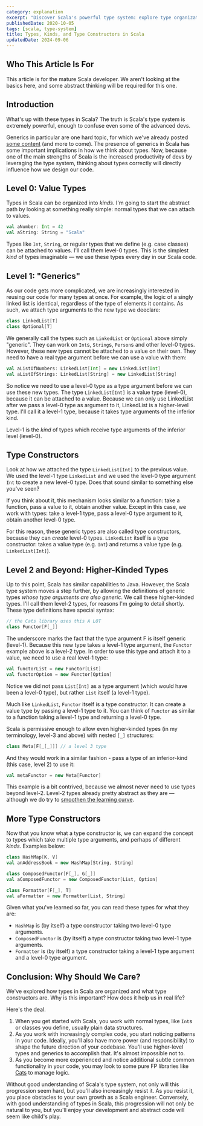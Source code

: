 ```yaml
---
category: explanation
excerpt: "Discover Scala's powerful type system: explore type organization, type constructors, and their significance"
publishedDate: 2020-10-05
tags: [scala, type-system]
title: Types, Kinds, and Type Constructors in Scala
updatedDate: 2024-09-06
---
```


## Who This Article Is For

This article is for the mature Scala developer. We aren't looking at the basics here, and some abstract thinking will be required for this one.

## Introduction

What's up with these types in Scala? The truth is Scala's type system is extremely powerful, enough to confuse even some of the advanced devs.

Generics in particular are one hard topic, for which we've already posted [some content](https://www.youtube.com/watch?v=b1ftkK1zhxI) (and more to come). The presence of generics in Scala has some important implications in how we think about types. Now, because one of the main strengths of Scala is the increased productivity of devs by leveraging the type system, thinking about types correctly will directly influence how we design our code.

## Level 0: Value Types

Types in Scala can be organized into _kinds_. I'm going to start the abstract path by looking at something really simple: normal types that we can attach to values.

```scala
val aNumber: Int = 42
val aString: String = "Scala"
```

Types like `Int`, `String`, or regular types that we define (e.g. case classes) can be attached to values. I'll call them level-0 types. This is the simplest _kind_ of types imaginable &mdash; we use these types every day in our Scala code.

## Level 1: "Generics"

As our code gets more complicated, we are increasingly interested in reusing our code for many types at once. For example, the logic of a singly linked list is identical, regardless of the type of elements it contains. As such, we attach type arguments to the new type we deeclare:

```scala
class LinkedList[T]
class Optional[T]
```

We generally call the types such as `LinkedList` or `Optional` above simply "generic". They can work on `Int`s, `String`s, `Person`s and other level-0 types. However, these new types cannot be attached to a value on their own. They need to have a real type argument before we can use a value with them:

```scala
val aListOfNumbers: LinkedList[Int] = new LinkedList[Int]
val aListOfStrings: LinkedList[String] = new LinkedList[String]
```

So notice we need to use a level-0 type as a type argument before we can use these new types. The type `LinkedList[Int]` is a value type (level-0), because it can be attached to a value. Because we can only use LinkedList after we pass a level-0 type as argument to it, LinkedList is a higher-level type. I'll call it a level-1 type, because it takes type arguments of the inferior kind.

Level-1 is the _kind_ of types which receive type arguments of the inferior level (level-0).

## Type Constructors

Look at how we attached the type `LinkedList[Int]` to the previous value. We used the level-1 type `LinkedList` and we used the level-0 type argument `Int` to create a new level-0 type. Does that sound similar to something else you've seen?

If you think about it, this mechanism looks similar to a function: take a function, pass a value to it, obtain another value. Except in this case, we work with types: take a level-1 type, pass a level-0 type argument to it, obtain another level-0 type.

For this reason, these generic types are also called type constructors, because they can _create_ level-0 types. `LinkedList` itself is a type constructor: takes a value type (e.g. `Int`) and returns a value type (e.g. `LinkedList[Int]`).

## Level 2 and Beyond: Higher-Kinded Types

Up to this point, Scala has similar capabilities to Java. However, the Scala type system moves a step further, by allowing the definitions of generic types _whose type arguments are also generic_. We call these higher-kinded types. I'll call them level-2 types, for reasons I'm going to detail shortly. These type definitions have special syntax:

```scala
// the Cats library uses this A LOT
class Functor[F[_]]
```

The underscore marks the fact that the type argument F is itself generic (level-1). Because this new type takes a level-1 type argument, the `Functor` example above is a level-2 type. In order to use this type and attach it to a value, we need to use a real level-1 type:

```scala
val functorList = new Functor[List]
val functorOption = new Functor[Option]
```

Notice we did not pass `List[Int]` as a type argument (which would have been a level-0 type), but rather `List` itself (a level-1 type).

Much like `LinkedList`, `Functor` itself is a type constructor. It can create a value type by passing a level-1 type to it. You can think of `Functor` as similar to a function taking a level-1 type and returning a level-0 type.

Scala is permissive enough to allow even higher-kinded types (in my terminology, level-3 and above) with nested `[_]` structures:

```scala
class Meta[F[_[_]]] // a level 3 type
```

And they would work in a similar fashion - pass a type of an inferior-kind (this case, level 2) to use it:

```scala
val metaFunctor = new Meta[Functor]
```

This example is a bit contrived, because we almost never need to use types beyond level-2. Level-2 types already pretty abstract as they are &mdash; although we do try to [smoothen the learning curve](/courses/cats).

## More Type Constructors

Now that you know what a type constructor is, we can expand the concept to types which take multiple type arguments, and perhaps of different _kinds_. Examples below:

```scala
class HashMap[K, V]
val anAddressBook = new HashMap[String, String]

class ComposedFunctor[F[_], G[_]]
val aComposedFunctor = new ComposedFunctor[List, Option]

class Formatter[F[_], T]
val aFormatter = new Formatter[List, String]
```

Given what you've learned so far, you can read these types for what they are:

- `HashMap` is (by itself) a type constructor taking two level-0 type arguments.
- `ComposedFunctor` is (by itself) a type constructor taking two level-1 type arguments.
- `Formatter` is (by itself) a type constructor taking a level-1 type argument and a level-0 type argument.

## Conclusion: Why Should We Care?

We've explored how types in Scala are organized and what type constructors are. Why is this important? How does it help us in real life?

Here's the deal.

1. When you get started with Scala, you work with normal types, like `Int`s or classes you define, usually plain data structures.
1. As you work with increasingly complex code, you start noticing patterns in your code. Ideally, you'll also have more power (and responsibility) to shape the future direction of your codebase. You'll use higher-level types and generics to accomplish that. It's almost impossible not to.
1. As you become more experienced and notice additional subtle common functionality in your code, you may look to some pure FP libraries like [Cats](https://typelevel.org/cats) to manage logic.

Without good understanding of Scala's type system, not only will this progression seem hard, but you'll also increasingly resist it. As you resist it, you place obstacles to your own growth as a Scala engineer. Conversely, with good understanding of types in Scala, this progression will not only be natural to you, but you'll enjoy your development and abstract code will seem like child's play.
